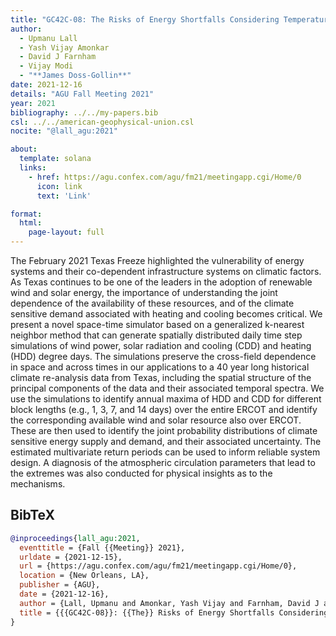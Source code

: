 ```yaml
---
title: "GC42C-08: The Risks of Energy Shortfalls Considering Temperature Extremes, Wind and Solar Energy for the Texas Energy Grid Using a Novel Space-Time Simulation Model"
author:
  - Upmanu Lall
  - Yash Vijay Amonkar
  - David J Farnham
  - Vijay Modi
  - "**James Doss-Gollin**"
date: 2021-12-16
details: "AGU Fall Meeting 2021"
year: 2021
bibliography: ../../my-papers.bib
csl: ../../american-geophysical-union.csl
nocite: "@lall_agu:2021"

about:
  template: solana
  links:
    - href: https://agu.confex.com/agu/fm21/meetingapp.cgi/Home/0
      icon: link
      text: 'Link'

format:
  html:
    page-layout: full
---
```


The February 2021 Texas Freeze highlighted the vulnerability of energy systems and their co-dependent infrastructure systems on climatic factors. As Texas continues to be one of the leaders in the adoption of renewable wind and solar energy, the importance of understanding the joint dependence of the availability of these resources, and of the climate sensitive demand associated with heating and cooling becomes critical. We present a novel space-time simulator based on a generalized k-nearest neighbor method that can generate spatially distributed daily time step simulations of wind power, solar radiation and cooling (CDD) and heating (HDD) degree days. The simulations preserve the cross-field dependence in space and across times in our applications to a 40 year long historical climate re-analysis data from Texas, including the spatial structure of the principal components of the data and their associated temporal spectra. We use the simulations to identify annual maxima of HDD and CDD for different block lengths (e.g., 1, 3, 7, and 14 days) over the entire ERCOT and identify the corresponding available wind and solar resource also over ERCOT. These are then used to identify the joint probability distributions of climate sensitive energy supply and demand, and their associated uncertainty. The estimated multivariate return periods can be used to inform reliable system design. A diagnosis of the atmospheric circulation parameters that lead to the extremes was also conducted for physical insights as to the mechanisms.

## BibTeX

```bibtex
@inproceedings{lall_agu:2021,
  eventtitle = {Fall {{Meeting}} 2021},
  urldate = {2021-12-15},
  url = {https://agu.confex.com/agu/fm21/meetingapp.cgi/Home/0},
  location = {New Orleans, LA},
  publisher = {AGU},
  date = {2021-12-16},
  author = {Lall, Upmanu and Amonkar, Yash Vijay and Farnham, David J and Modi, Vijay and Doss-Gollin, James},
  title = {{{GC42C-08}}: {{The}} Risks of Energy Shortfalls Considering Temperature Extremes, Wind and Solar Energy for the {{Texas}} Energy Grid Using a Novel Space-Time Simulation Model},
}
```